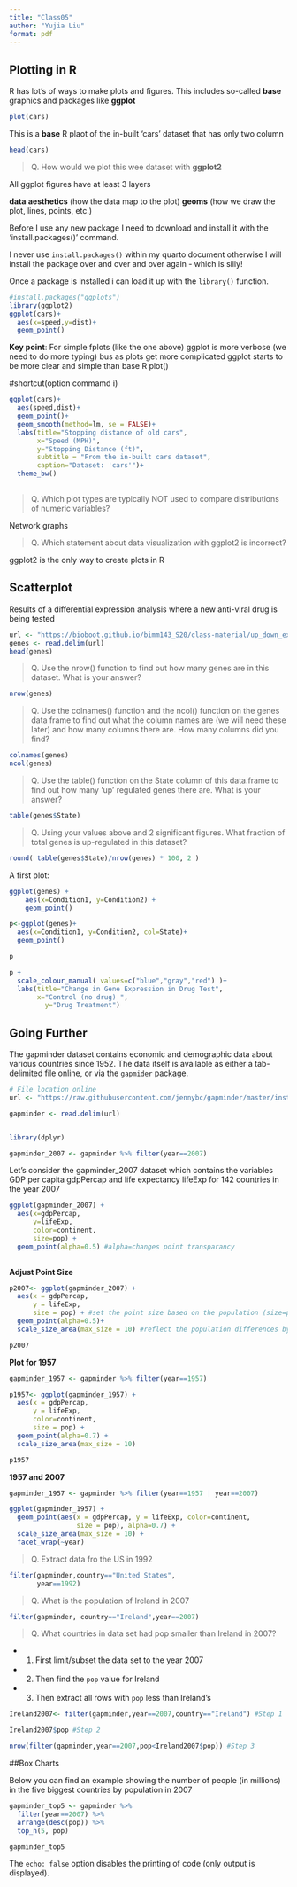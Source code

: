 ```yaml
---
title: "Class05"
author: "Yujia Liu"
format: pdf
---
```


## Plotting in R

R has lot's of ways to make plots and figures. This includes so-called **base** graphics and packages like **ggplot**

```r
plot(cars)
```
This is a **base** R plaot of the in-built 'cars' dataset that has only two column

```r
head(cars)
```



>Q. How would we plot this wee dataset with **ggplot2**

All ggplot figures have at least 3 layers

**data**
**aesthetics** (how the data map to the plot)
**geoms** (how we draw the plot, lines, points, etc.)

Before I use any new package I need to download and install it with the 'install.packages()' command.

I never use `install.packages()` within my quarto document otherwise I will install the package over and over and over again - which is silly!

Once a package is installed i can load it up with the `library()` function.

```r
#install.packages("ggplots")
library(ggplot2)
ggplot(cars)+ 
  aes(x=speed,y=dist)+
  geom_point()

```


**Key point**: For simple fplots (like the one above) ggplot is more verbose (we need to do more typing) bus as plots get more complicated ggplot starts to be more clear and simple than base R plot()

#shortcut(option commamd i)

```r
ggplot(cars)+
  aes(speed,dist)+
  geom_point()+
  geom_smooth(method=lm, se = FALSE)+
  labs(title="Stopping distance of old cars",
       x="Speed (MPH)", 
       y="Stopping Distance (ft)",
       subtitle = "From the in-built cars dataset",
       caption="Dataset: 'cars'")+
  theme_bw()
  
```


>Q. Which plot types are typically NOT used to compare distributions of numeric variables? 

Network graphs

>Q. Which statement about data visualization with ggplot2 is incorrect? 

ggplot2 is the only way to create plots in R




## Scatterplot

Results of a differential expression analysis where a new anti-viral drug is being tested
```r
url <- "https://bioboot.github.io/bimm143_S20/class-material/up_down_expression.txt"
genes <- read.delim(url)
head(genes)
```

>Q. Use the nrow() function to find out how many genes are in this dataset. What is your answer? 

```r
nrow(genes)
```

>Q. Use the colnames() function and the ncol() function on the genes data frame to find out what the column names are (we will need these later) and how many columns there are. How many columns did you find? 

```r
colnames(genes)
ncol(genes)
```

>Q. Use the table() function on the State column of this data.frame to find out how many ‘up’ regulated genes there are. What is your answer? 

```r
table(genes$State)

```

>Q. Using your values above and 2 significant figures. What fraction of total genes is up-regulated in this dataset? 

```r
round( table(genes$State)/nrow(genes) * 100, 2 )
```



A first plot:

```r
ggplot(genes) + 
    aes(x=Condition1, y=Condition2) +
    geom_point()
```

```r
p<-ggplot(genes)+
  aes(x=Condition1, y=Condition2, col=State)+
  geom_point()

p
```

```r
p + 
  scale_colour_manual( values=c("blue","gray","red") )+
  labs(title="Change in Gene Expression in Drug Test",
       x="Control (no drug) ",
         y="Drug Treatment")
```


## Going Further

The gapminder dataset contains economic and demographic data about various countries since 1952.
The data itself is available as either a tab-delimited file online, or via the `gapmider` package.

```r
# File location online
url <- "https://raw.githubusercontent.com/jennybc/gapminder/master/inst/extdata/gapminder.tsv"

gapminder <- read.delim(url)


library(dplyr)

gapminder_2007 <- gapminder %>% filter(year==2007)
```
Let’s consider the gapminder_2007 dataset which contains the variables GDP per capita gdpPercap and life expectancy lifeExp for 142 countries in the year 2007

```r
ggplot(gapminder_2007) +
  aes(x=gdpPercap,
      y=lifeExp,
      color=continent,
      size=pop) +
  geom_point(alpha=0.5) #alpha=changes point transparancy
  
```
**Adjust Point Size**
```r
p2007<- ggplot(gapminder_2007) + 
  aes(x = gdpPercap, 
      y = lifeExp, 
      size = pop) + #set the point size based on the population (size=pop) of each country
  geom_point(alpha=0.5)+
  scale_size_area(max_size = 10) #reflect the population differences by the point size 

p2007
```
**Plot for 1957**
```r
gapminder_1957 <- gapminder %>% filter(year==1957)

p1957<- ggplot(gapminder_1957) + 
  aes(x = gdpPercap, 
      y = lifeExp, 
      color=continent,
      size = pop) +
  geom_point(alpha=0.7) + 
  scale_size_area(max_size = 10) 

p1957
```
**1957 and 2007**
```r
gapminder_1957 <- gapminder %>% filter(year==1957 | year==2007)

ggplot(gapminder_1957) + 
  geom_point(aes(x = gdpPercap, y = lifeExp, color=continent,
                 size = pop), alpha=0.7) + 
  scale_size_area(max_size = 10) +
  facet_wrap(~year)
```
> Q. Extract data fro the US in 1992

```r
filter(gapminder,country=="United States",
       year==1992)

```
> Q. What is the population of Ireland in 2007

```r
filter(gapminder, country=="Ireland",year==2007)

```
> Q. What countries in data set had pop smaller than Ireland in 2007?

- 1. First limit/subset the data set to the year 2007
- 2. Then find the `pop` value for Ireland
- 3. Then extract all rows with `pop` less than Ireland's

```r
Ireland2007<- filter(gapminder,year==2007,country=="Ireland") #Step 1

Ireland2007$pop #Step 2

nrow(filter(gapminder,year==2007,pop<Ireland2007$pop)) #Step 3

```



##Box Charts

Below you can find an example showing the number of people (in millions) in the five biggest countries by population in 2007

```r
gapminder_top5 <- gapminder %>% 
  filter(year==2007) %>% 
  arrange(desc(pop)) %>% 
  top_n(5, pop)

gapminder_top5
```



The `echo: false` option disables the printing of code (only output is displayed).
